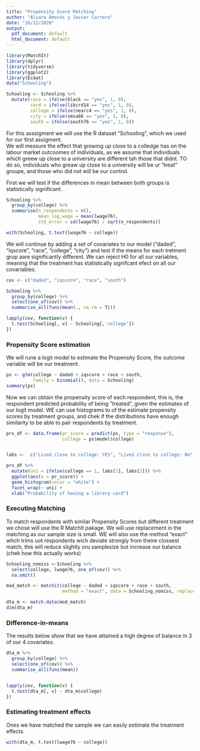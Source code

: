 ```yaml
---
title: "Propensity Score Matching"
author: "Álvaro Amorós y Javier Carrero"
date: "16/12/2020"
output:
  pdf_document: default
  html_document: default
---
```


```r
library(MatchIt)
library(dplyr)
library(tidyverse)
library(ggplot2)
library(Ecdat)
data("Schooling")

Schooling <- Schooling %>%
  mutate(race = ifelse(black == "yes", 1, 0),
         card = ifelse(libcrd14 == "yes", 1, 0),
         college = ifelse(nearc4 == "yes", 1, 0),
         city = ifelse(smsa66 == "yes", 1, 0),
         south = ifelse(south76 == "yes", 1, 0))

```
For this asssigment we will use the R dataset "Schooling", which we used for our first assigment.    
We will messure the effect that growing up close to a colledge has on the labour market outcoomes of individuals, as we assume that individuals which greew up close to a university are different tah those that didnt. TO do so, individuals who greaw up close to a university will be ur "treat" groupe, and those who did not will be our control.   

First we will test if the differences in mean between both groups is statistically significant.



```r
Schooling %>%
  group_by(college) %>%
  summarise(n_respondents = n(),
            mean_log_wage = mean(lwage76),
            std_error = sd(lwage76) / sqrt(n_respondents))

with(Schooling, t.test(lwage76 ~ college))

```


We will continue by adding a set of covariates to our model ("daded", "iqscore", "race", "college", "city") and test if the means for each tretment grup aare significantly different. We can reject H0 for all our variables, meaning that the treatment has statistically signifcant efect on all our covariables.
```r
cov <- c("daded", "iqscore", "race", "south")

Schooling %>%
  group_by(college) %>%
  select(one_of(cov)) %>%
  summarise_all(funs(mean(., na.rm = T)))

lapply(cov, function(v) {
  t.test(Schooling[, v] ~ Schooling[,'college'])
})

```

### Propensity Score estimation
We will rune a logit model to estimate the Propensity Score, the outcome variable will be our treatment.
```r
ps <- glm(college ~ daded + iqscore + race + south,
          family = binomial(), data = Schooling)
summary(ps)

```

Now we can obtain the propensity score of each respondent, this is, the respondent predicted probability of being "treated", given the estimates
of our logit model. WE can use histograms to of the estimate propensity scores by treatment groups, and chek if the distributions have enough similarity to be able to pair respondents by treatment.

```r
prs_df <- data.frame(pr_score = predict(ps, type = "response"),
                     college = ps$model$college)


labs <-  c("Lived close to college: YES", "Lived close to college: No")

prs_df %>%
  mutate(uni = ifelse(college == 1, labs[1], labs[2])) %>%
  ggplot(aes(x = pr_score)) +
  geom_histogram(color = "white") +
  facet_wrap(~ uni) +
  xlab("Probability of having a librery card")

```


### Executing Matching   
To match respondents with similar Propensity Scores but different treatment we chose will use the R MatchIt pakage. We will use replacement in the matching as our sample size is small. WE will also use the method "exact" whch trims uot respondents wich deviate strongly from theire clossest match, this will reduce slightly oru samplesize but increase our balance (chek how this actually works)
```r
Schooling_nomiss <-Schooling %>%
  select(college, lwage76, one_of(cov)) %>%
  na.omit()

mod_match <- matchit(college ~ daded + iqscore + race + south,
                     method = "exact", data = Schooling_nomiss, replace = TRUE)

dta_m <- match.data(mod_match)
dim(dta_m)

```


### Difference-in-means
The results below show that we have attained a high degree of balance in 3 of our 4 covariates.
```r
dta_m %>%
  group_by(college) %>%
  select(one_of(cov)) %>%
  summarise_all(funs(mean))


lapply(cov, function(v) {
  t.test(dta_m[, v] ~ dta_m$college)
})

```

### Estimating treatment effects
Ones we have matched the sample we can easily estimate the treatment effects

```r


with(dta_m, t.test(lwage76 ~ college))

```